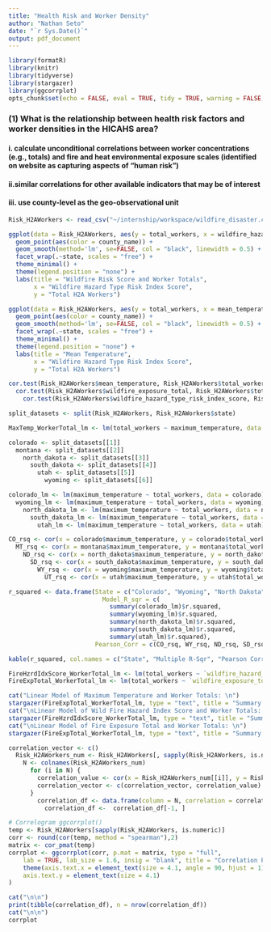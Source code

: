 ```yaml
---
title: "Health Risk and Worker Density"
author: "Nathan Seto"
date: "`r Sys.Date()`"
output: pdf_document
---
```


```r
library(formatR)
library(knitr)
library(tidyverse)
library(stargazer)
library(ggcorrplot)
opts_chunk$set(echo = FALSE, eval = TRUE, tidy = TRUE, warning = FALSE, message = FALSE)
```

### (1) What is the relationship between health risk factors and worker densities in the HICAHS area?

#### i. calculate unconditional correlations between worker concentrations (e.g., totals) and fire and heat environmental exposure scales (identified on website as capturing aspects of “human risk”)

#### ii.similar correlations for other available indicators that may be of interest

#### iii. use county-level as the geo-observational unit
```r
Risk_H2AWorkers <- read_csv("~/internship/workspace/wildfire_disaster.csv")

ggplot(data = Risk_H2AWorkers, aes(y = total_workers, x = wildfire_hazard_type_risk_index_score)) +
  geom_point(aes(color = county_name)) +
  geom_smooth(method='lm', se=FALSE, col = "black", linewidth = 0.5) +
  facet_wrap(.~state, scales = "free") +
  theme_minimal() +
  theme(legend.position = "none") +
  labs(title = "Wildfire Risk Score and Worker Totals",
       x = "Wildfire Hazard Type Risk Index Score",
       y = "Total H2A Workers")

ggplot(data = Risk_H2AWorkers, aes(y = total_workers, x = mean_temperature)) +
  geom_point(aes(color = county_name)) +
  geom_smooth(method='lm', se=FALSE, col = "black", linewidth = 0.5) +
  facet_wrap(.~state, scales = "free") +
  theme_minimal() +
  theme(legend.position = "none") +
  labs(title = "Mean Temperature",
       x = "Wildfire Hazard Type Risk Index Score",
       y = "Total H2A Workers")

cor.test(Risk_H2AWorkers$mean_temperature, Risk_H2AWorkers$total_workers, method = "spearman")
  cor.test(Risk_H2AWorkers$wildfire_exposure_total, Risk_H2AWorkers$total_workers, method = "spearman")
    cor.test(Risk_H2AWorkers$wildfire_hazard_type_risk_index_score, Risk_H2AWorkers$total_workers, method = "spearman")
```

```r

split_datasets <- split(Risk_H2AWorkers, Risk_H2AWorkers$state)

MaxTemp_WorkerTotal_lm <- lm(total_workers ~ maximum_temperature, data = Risk_H2AWorkers)

colorado <- split_datasets[[1]]
  montana <- split_datasets[[2]]
    north_dakota <- split_datasets[[3]]
      south_dakota <- split_datasets[[4]]
        utah <- split_datasets[[5]]
          wyoming <- split_datasets[[6]]

colorado_lm <- lm(maximum_temperature ~ total_workers, data = colorado)
  wyoming_lm <- lm(maximum_temperature ~ total_workers, data = wyoming)
    north_dakota_lm <- lm(maximum_temperature ~ total_workers, data = north_dakota)
      south_dakota_lm <- lm(maximum_temperature ~ total_workers, data = south_dakota)
        utah_lm <- lm(maximum_temperature ~ total_workers, data = utah)

CO_rsq <- cor(x = colorado$maximum_temperature, y = colorado$total_workers)
  MT_rsq <- cor(x = montana$maximum_temperature, y = montana$total_workers)
    ND_rsq <- cor(x = north_dakota$maximum_temperature, y = north_dakota$total_workers)
      SD_rsq <- cor(x = south_dakota$maximum_temperature, y = south_dakota$total_workers)
        WY_rsq <- cor(x = wyoming$maximum_temperature, y = wyoming$total_workers)
          UT_rsq <- cor(x = utah$maximum_temperature, y = utah$total_workers)

r_squared <- data.frame(State = c("Colorado", "Wyoming", "North Dakota", "South Dakota", "Utah"),
                          Model_R_sqr = c(
                            summary(colorado_lm)$r.squared,
                            summary(wyoming_lm)$r.squared,
                            summary(north_dakota_lm)$r.squared,
                            summary(south_dakota_lm)$r.squared,
                            summary(utah_lm)$r.squared), 
                        Pearson_Corr = c(CO_rsq, WY_rsq, ND_rsq, SD_rsq, UT_rsq))

kable(r_squared, col.names = c("State", "Multiple R-Sqr", "Pearson Corr. Coef."), align = 'lcc', label = "Correlation Between Heat and Worker Density", digits = 3)

FireHzrdIdxScore_WorkerTotal_lm <- lm(total_workers ~ `wildfire_hazard_type_risk_index_score`, data = Risk_H2AWorkers)
FireExpTotal_WorkerTotal_lm <- lm(total_workers ~ `wildfire_exposure_total`, data = Risk_H2AWorkers)

cat("Linear Model of Maximum Temperature and Worker Totals: \n")
stargazer(FireExpTotal_WorkerTotal_lm, type = "text", title = "Summary Statistics", out = "summary_statistics.txt")
cat("\nLinear Model of Wild Fire Hazard Index Score and Worker Totals: \n")
stargazer(FireHzrdIdxScore_WorkerTotal_lm, type = "text", title = "Summary Statistics of Coefficients", out = "summary_coefficients.txt")
cat("\nLinear Model of Fire Exposure Total and Worker Totals: \n")
stargazer(FireExpTotal_WorkerTotal_lm, type = "text", title = "Summary Statistics of Coefficients", out = "summary_coefficients.txt")
```

```r
correlation_vector <- c()
  Risk_H2AWorkers_num <- Risk_H2AWorkers[, sapply(Risk_H2AWorkers, is.numeric)]
    N <- colnames(Risk_H2AWorkers_num)
      for (i in N) {
        correlation_value <- cor(x = Risk_H2AWorkers_num[[i]], y = Risk_H2AWorkers_num$total_workers, method = "spearman")
        correlation_vector <- c(correlation_vector, correlation_value)
      }
        correlation_df <- data.frame(column = N, correlation = correlation_vector) |> arrange(desc(correlation))
          correlation_df <-  correlation_df[-1, ]

# Correlogram ggcorrplot()
temp <- Risk_H2AWorkers[sapply(Risk_H2AWorkers, is.numeric)]
corr <- round(cor(temp, method = "spearman"),2)
matrix <- cor_pmat(temp)
corrplot <- ggcorrplot(corr, p.mat = matrix, type = "full",
    lab = TRUE, lab_size = 1.6, insig = "blank", title = "Correlation Plot") +
    theme(axis.text.x = element_text(size = 4.1, angle = 90, hjust = 1),
    axis.text.y = element_text(size = 4.1)
)

cat("\n\n")
print(tibble(correlation_df), n = nrow(correlation_df))
cat("\n\n")
corrplot
```
